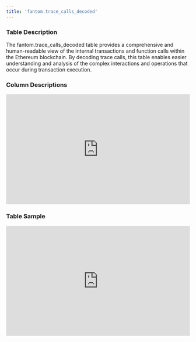 ```yaml
---
title: 'fantom.trace_calls_decoded'
---
```


### Table Description
The fantom.trace_calls_decoded table provides a comprehensive and human-readable view of the internal transactions and function calls within the Ethereum blockchain. By decoding trace calls, this table enables easier understanding and analysis of the complex interactions and operations that occur during transaction execution.
### Column Descriptions

<div>
    <iframe
        src="http://127.0.0.1:3000/columns/fantom.trace_calls_decoded"
        width="100%"
        height="300px"
        frameBorder="0"
        scrolling="no"
    ></iframe>
</div>

### Table Sample

<div>
    <iframe
        src="http://127.0.0.1:3000/data/fantom.trace_calls_decoded"
        width="100%"
        height="300px"
        frameBorder="0"
        scrolling="no"
    ></iframe>
</div>
